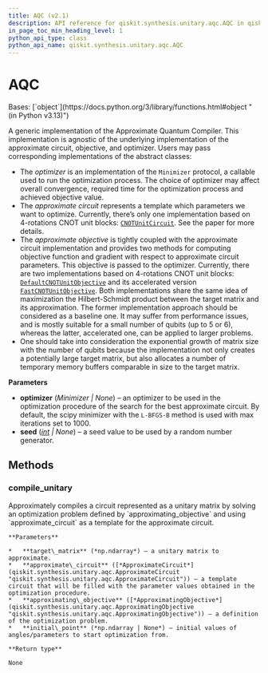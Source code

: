 ```yaml
---
title: AQC (v2.1)
description: API reference for qiskit.synthesis.unitary.aqc.AQC in qiskit v2.1
in_page_toc_min_heading_level: 1
python_api_type: class
python_api_name: qiskit.synthesis.unitary.aqc.AQC
---
```


# AQC

<Class id="qiskit.synthesis.unitary.aqc.AQC" isDedicatedPage={true} github="https://github.com/Qiskit/qiskit/tree/stable/2.1/qiskit/synthesis/unitary/aqc/aqc.py#L77-L175" signature="qiskit.synthesis.unitary.aqc.AQC(optimizer=None, seed=None)" modifiers="class">
  Bases: [`object`](https://docs.python.org/3/library/functions.html#object "(in Python v3.13)")

  A generic implementation of the Approximate Quantum Compiler. This implementation is agnostic of the underlying implementation of the approximate circuit, objective, and optimizer. Users may pass corresponding implementations of the abstract classes:

  *   The *optimizer* is an implementation of the `Minimizer` protocol, a callable used to run the optimization process. The choice of optimizer may affect overall convergence, required time for the optimization process and achieved objective value.
  *   The *approximate circuit* represents a template which parameters we want to optimize. Currently, there’s only one implementation based on 4-rotations CNOT unit blocks: [`CNOTUnitCircuit`](qiskit.synthesis.unitary.aqc.CNOTUnitCircuit "qiskit.synthesis.unitary.aqc.CNOTUnitCircuit"). See the paper for more details.
  *   The *approximate objective* is tightly coupled with the approximate circuit implementation and provides two methods for computing objective function and gradient with respect to approximate circuit parameters. This objective is passed to the optimizer. Currently, there are two implementations based on 4-rotations CNOT unit blocks: [`DefaultCNOTUnitObjective`](qiskit.synthesis.unitary.aqc.DefaultCNOTUnitObjective "qiskit.synthesis.unitary.aqc.DefaultCNOTUnitObjective") and its accelerated version [`FastCNOTUnitObjective`](qiskit.synthesis.unitary.aqc.FastCNOTUnitObjective "qiskit.synthesis.unitary.aqc.FastCNOTUnitObjective"). Both implementations share the same idea of maximization the Hilbert-Schmidt product between the target matrix and its approximation. The former implementation approach should be considered as a baseline one. It may suffer from performance issues, and is mostly suitable for a small number of qubits (up to 5 or 6), whereas the latter, accelerated one, can be applied to larger problems.
  *   One should take into consideration the exponential growth of matrix size with the number of qubits because the implementation not only creates a potentially large target matrix, but also allocates a number of temporary memory buffers comparable in size to the target matrix.

  **Parameters**

  *   **optimizer** (*Minimizer | None*) – an optimizer to be used in the optimization procedure of the search for the best approximate circuit. By default, the scipy minimizer with the `L-BFGS-B` method is used with max iterations set to 1000.
  *   **seed** ([*int*](https://docs.python.org/3/library/functions.html#int "(in Python v3.13)") *| None*) – a seed value to be used by a random number generator.

  ## Methods

  ### compile\_unitary

  <Function id="qiskit.synthesis.unitary.aqc.AQC.compile_unitary" github="https://github.com/Qiskit/qiskit/tree/stable/2.1/qiskit/synthesis/unitary/aqc/aqc.py#L127-L175" signature="compile_unitary(target_matrix, approximate_circuit, approximating_objective, initial_point=None)">
    Approximately compiles a circuit represented as a unitary matrix by solving an optimization problem defined by `approximating_objective` and using `approximate_circuit` as a template for the approximate circuit.

    **Parameters**

    *   **target\_matrix** (*np.ndarray*) – a unitary matrix to approximate.
    *   **approximate\_circuit** ([*ApproximateCircuit*](qiskit.synthesis.unitary.aqc.ApproximateCircuit "qiskit.synthesis.unitary.aqc.ApproximateCircuit")) – a template circuit that will be filled with the parameter values obtained in the optimization procedure.
    *   **approximating\_objective** ([*ApproximatingObjective*](qiskit.synthesis.unitary.aqc.ApproximatingObjective "qiskit.synthesis.unitary.aqc.ApproximatingObjective")) – a definition of the optimization problem.
    *   **initial\_point** (*np.ndarray | None*) – initial values of angles/parameters to start optimization from.

    **Return type**

    None
  </Function>
</Class>

